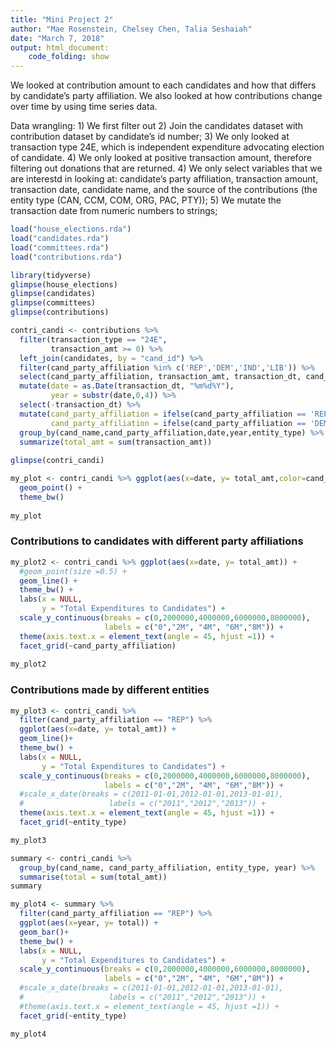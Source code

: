 ```yaml
---
title: "Mini Project 2"
author: "Mae Rosenstein, Chelsey Chen, Talia Seshaiah"
date: "March 7, 2018"
output: html_document:
    code_folding: show
---
```


We looked at contribution amount to each candidates and how that differs by candidate's party affiliation. We also looked at how contributions change over time by using time series data.

Data wrangling:
1) We first filter out
2) Join the candidates dataset with contribution dataset by candidate's id number;
3) We only looked at transaction type 24E, which is independent expenditure advocating election of candidate. 
4) We only looked at positive transaction amount, therefore filtering out donations that are returned.
4) We only select variables that we are interestd in looking at: candidate's party affiliation, transaction amount, transaction date, candidate name, and the source of the contributions (the entity type (CAN, CCM, COM, ORG, PAC, PTY));
5) We mutate the transaction date from numeric numbers to strings;
```r
load("house_elections.rda")
load("candidates.rda")
load("committees.rda")
load("contributions.rda")
```

```r
library(tidyverse)
glimpse(house_elections)
glimpse(candidates)
glimpse(committees)
glimpse(contributions)
```


```r
contri_candi <- contributions %>% 
  filter(transaction_type == "24E",
         transaction_amt >= 0) %>%
  left_join(candidates, by = "cand_id") %>%
  filter(cand_party_affiliation %in% c('REP','DEM','IND','LIB')) %>%
  select(cand_party_affiliation, transaction_amt, transaction_dt, cand_name, entity_type) %>%
  mutate(date = as.Date(transaction_dt, "%m%d%Y"),
         year = substr(date,0,4)) %>%
  select(-transaction_dt) %>%
  mutate(cand_party_affiliation = ifelse(cand_party_affiliation == 'REP', 'R', cand_party_affiliation),
         cand_party_affiliation = ifelse(cand_party_affiliation == 'DEM', 'D', cand_party_affiliation)) %>%
  group_by(cand_name,cand_party_affiliation,date,year,entity_type) %>%
  summarize(total_amt = sum(transaction_amt))
           
glimpse(contri_candi)

```

```r
my_plot <- contri_candi %>% ggplot(aes(x=date, y= total_amt,color=cand_party_affiliation)) +
  geom_point() +
  theme_bw()
  
my_plot
```
### Contributions to candidates with different party affiliations
```r
my_plot2 <- contri_candi %>% ggplot(aes(x=date, y= total_amt)) +
  #geom_point(size =0.5) +
  geom_line() +
  theme_bw() +
  labs(x = NULL,
       y = "Total Expenditures to Candidates") +
  scale_y_continuous(breaks = c(0,2000000,4000000,6000000,8000000),
                     labels = c("0","2M", "4M", "6M","8M")) +
  theme(axis.text.x = element_text(angle = 45, hjust =1)) +
  facet_grid(~cand_party_affiliation)
  
my_plot2
```
### Contributions made by different entities
```r
my_plot3 <- contri_candi %>% 
  filter(cand_party_affiliation == "REP") %>%
  ggplot(aes(x=date, y= total_amt)) +
  geom_line()+
  theme_bw() +
  labs(x = NULL,
       y = "Total Expenditures to Candidates") +
  scale_y_continuous(breaks = c(0,2000000,4000000,6000000,8000000),
                     labels = c("0","2M", "4M", "6M","8M")) +
  #scale_x_date(breaks = c(2011-01-01,2012-01-01,2013-01-01),
  #                   labels = c("2011","2012","2013")) +
  theme(axis.text.x = element_text(angle = 45, hjust =1)) +
  facet_grid(~entity_type)

my_plot3
```
```r
summary <- contri_candi %>% 
  group_by(cand_name, cand_party_affiliation, entity_type, year) %>% 
  summarise(total = sum(total_amt))
summary

my_plot4 <- summary %>% 
  filter(cand_party_affiliation == "REP") %>%
  ggplot(aes(x=year, y= total)) +
  geom_bar()+
  theme_bw() +
  labs(x = NULL,
       y = "Total Expenditures to Candidates") +
  scale_y_continuous(breaks = c(0,2000000,4000000,6000000,8000000),
                     labels = c("0","2M", "4M", "6M","8M")) +
  #scale_x_date(breaks = c(2011-01-01,2012-01-01,2013-01-01),
  #                   labels = c("2011","2012","2013")) +
  #theme(axis.text.x = element_text(angle = 45, hjust =1)) +
  facet_grid(~entity_type)

my_plot4
```


